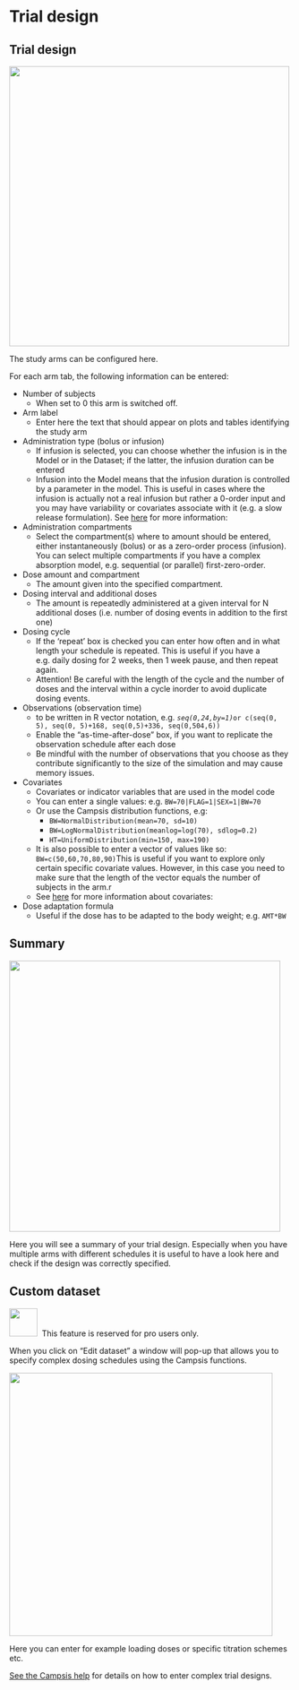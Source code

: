 # Trial design

## Trial design

![](pictures/trial_design.png){width="500"}

The study arms can be configured here.

For each arm tab, the following information can be entered:

-   Number of subjects
    -   When set to 0 this arm is switched off.
-   Arm label
    -   Enter here the text that should appear on plots and tables identifying the study arm
-   Administration type (bolus or infusion)
    -   If infusion is selected, you can choose whether the infusion is in the Model or in the Dataset; if the latter, the infusion duration can be entered
    -   Infusion into the Model means that the infusion duration is controlled by a parameter in the model. This is useful in cases where the infusion is actually not a real infusion but rather a 0-order input and you may have variability or covariates associate with it (e.g. a slow release formulation). See [here](https://calvagone.github.io/campsis.doc/articles/v06_infusions.html) for more information:
-   Administration compartments
    -   Select the compartment(s) where to amount should be entered, either instantaneously (bolus) or as a zero-order process (infusion). You can select multiple compartments if you have a complex absorption model, e.g. sequential (or parallel) first-zero-order.
-   Dose amount and compartment
    -   The amount given into the specified compartment.
-   Dosing interval and additional doses
    -   The amount is repeatedly administered at a given interval for N additional doses (i.e. number of dosing events in addition to the first one)
-   Dosing cycle
    -   If the 'repeat' box is checked you can enter how often and in what length your schedule is repeated. This is useful if you have a e.g. daily dosing for 2 weeks, then 1 week pause, and then repeat again.
    -   Attention! Be careful with the length of the cycle and the number of doses and the interval within a cycle inorder to avoid duplicate dosing events.
-   Observations (observation time)
    -   to be written in R vector notation, e.g. *`seq(0,24,by=1)`*`or c(seq(0, 5), seq(0, 5)+168, seq(0,5)+336, seq(0,504,6))`
    -   Enable the "as-time-after-dose" box, if you want to replicate the observation schedule after each dose
    -   Be mindful with the number of observations that you choose as they contribute significantly to the size of the simulation and may cause memory issues.
-   Covariates
    -   Covariates or indicator variables that are used in the model code
    -   You can enter a single values: e.g. `BW=70|FLAG=1|SEX=1|BW=70`
    -   Or use the Campsis distribution functions, e.g:
        -   `BW=NormalDistribution(mean=70, sd=10)`
        -   `BW=LogNormalDistribution(meanlog=log(70), sdlog=0.2)`
        -   `HT=UniformDistribution(min=150, max=190)`
    -   It is also possible to enter a vector of values like so: `BW=c(50,60,70,80,90)`This is useful if you want to explore only certain specific covariate values. However, in this case you need to make sure that the length of the vector equals the number of subjects in the arm.r
    -   See [here](https://calvagone.github.io/campsis.doc/articles/v03_covariates.html) for more information about covariates:
-   Dose adaptation formula
    -   Useful if the dose has to be adapted to the body weight; e.g. `AMT*BW`

## Summary

![](pictures/design_summary.png){width="484"}

Here you will see a summary of your trial design. Especially when you have multiple arms with different schedules it is useful to have a look here and check if the design was correctly specified.

## Custom dataset

![](pictures/lock_pro.png){width="50px"}  This feature is reserved for pro users only.

When you click on "Edit dataset" a window will pop-up that allows you to specify complex dosing schedules using the Campsis functions.

![](pictures/custom_design.png){width="470"}

Here you can enter for example loading doses or specific titration schemes etc.

[See the Campsis help](https://calvagone.github.io/campsis.doc/articles/v01_dataset.html) for details on how to enter complex trial designs.
